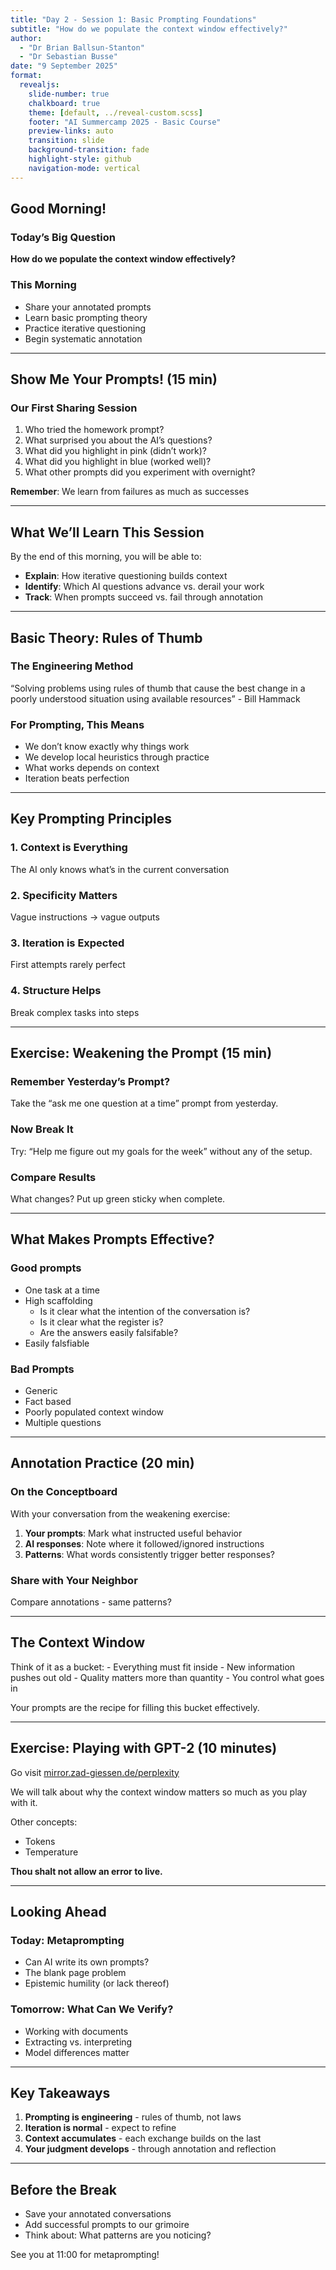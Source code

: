 ```yaml
---
title: "Day 2 - Session 1: Basic Prompting Foundations"
subtitle: "How do we populate the context window effectively?"
author: 
  - "Dr Brian Ballsun-Stanton"
  - "Dr Sebastian Busse"
date: "9 September 2025"
format:
  revealjs:
    slide-number: true
    chalkboard: true
    theme: [default, ../reveal-custom.scss]
    footer: "AI Summercamp 2025 - Basic Course"
    preview-links: auto
    transition: slide
    background-transition: fade
    highlight-style: github
    navigation-mode: vertical
---
```


## Good Morning!

### Today's Big Question
**How do we populate the context window effectively?**

### This Morning
- Share your annotated prompts
- Learn basic prompting theory
- Practice iterative questioning
- Begin systematic annotation

---

## Show Me Your Prompts! (15 min)

### Our First Sharing Session

1. Who tried the homework prompt?
2. What surprised you about the AI's questions?
3. What did you highlight in pink (didn't work)?
4. What did you highlight in blue (worked well)?
5. What other prompts did you experiment with overnight?

**Remember**: We learn from failures as much as successes

---

## What We'll Learn This Session

By the end of this morning, you will be able to:

- **Explain**: How iterative questioning builds context
- **Identify**: Which AI questions advance vs. derail your work
- **Track**: When prompts succeed vs. fail through annotation

---

## Basic Theory: Rules of Thumb

### The Engineering Method
"Solving problems using rules of thumb that cause the best change in a poorly understood situation using available resources" - Bill Hammack

### For Prompting, This Means
- We don't know exactly why things work
- We develop local heuristics through practice
- What works depends on context
- Iteration beats perfection

---

## Key Prompting Principles

### 1. Context is Everything
The AI only knows what's in the current conversation

### 2. Specificity Matters
Vague instructions → vague outputs

### 3. Iteration is Expected
First attempts rarely perfect

### 4. Structure Helps
Break complex tasks into steps

---

## Exercise: Weakening the Prompt (15 min)

### Remember Yesterday's Prompt?
Take the "ask me one question at a time" prompt from yesterday.

### Now Break It

Try: "Help me figure out my goals for the week" without any of the setup.

### Compare Results
What changes? Put up green sticky when complete.

---

## What Makes Prompts Effective?

### Good prompts
- One task at a time
- High scaffolding
  - Is it clear what the intention of the conversation is?
  - Is it clear what the register is?
  - Are the answers easily falsifable?
- Easily falsfiable

### Bad Prompts
- Generic
- Fact based
- Poorly populated context window
- Multiple questions

---

## Annotation Practice (20 min)

### On the Conceptboard

With your conversation from the weakening exercise:

1. **Your prompts**: Mark what instructed useful behavior
2. **AI responses**: Note where it followed/ignored instructions
3. **Patterns**: What words consistently trigger better responses?

### Share with Your Neighbor
Compare annotations - same patterns?

---

## The Context Window

Think of it as a bucket:
- Everything must fit inside
- New information pushes out old
- Quality matters more than quantity
- You control what goes in

Your prompts are the recipe for filling this bucket effectively.

---

## Exercise: Playing with GPT-2 (10 minutes)

Go visit [mirror.zad-giessen.de/perplexity](https://mirror.zad-giessen.de/perplexity)

We will talk about why the context window matters so much as you play with it.

Other concepts:

- Tokens
- Temperature

**Thou shalt not allow an error to live.**


---

## Looking Ahead

### Today: Metaprompting
- Can AI write its own prompts?
- The blank page problem
- Epistemic humility (or lack thereof)

### Tomorrow: What Can We Verify?
- Working with documents
- Extracting vs. interpreting
- Model differences matter

---

## Key Takeaways

1. **Prompting is engineering** - rules of thumb, not laws
2. **Iteration is normal** - expect to refine
3. **Context accumulates** - each exchange builds on the last
4. **Your judgment develops** - through annotation and reflection

---

## Before the Break

- Save your annotated conversations
- Add successful prompts to our grimoire
- Think about: What patterns are you noticing?

See you at 11:00 for metaprompting!